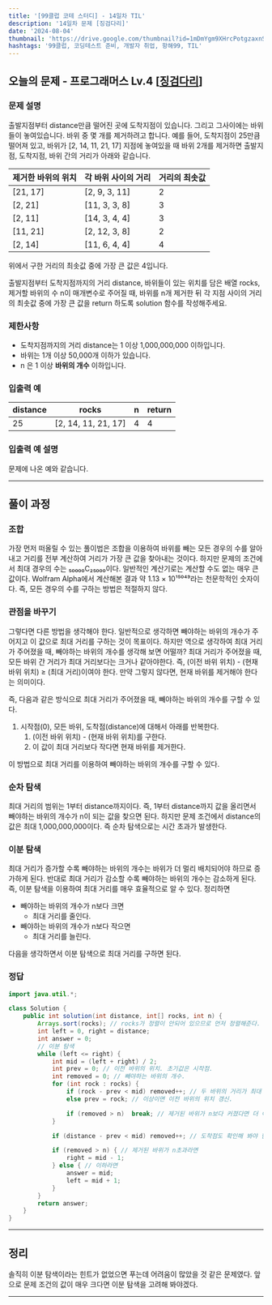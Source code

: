 ```yaml
---
title: '[99클럽 코테 스터디] - 14일차 TIL'
description: '14일차 문제 [징검다리]'
date: '2024-08-04'
thumbnail: 'https://drive.google.com/thumbnail?id=1mDmYgm9XHrcPotgzaxnSPRSrteq3nNHv&sz=w1000'
hashtags: '99클럽, 코딩테스트 준비, 개발자 취업, 항해99, TIL'
---
```


## 오늘의 문제 - 프로그래머스 Lv.4 [<a href="https://school.programmers.co.kr/learn/courses/30/lessons/43236" target="_blank" className="a-mdx">징검다리</a>]

### 문제 설명

출발지점부터 distance만큼 떨어진 곳에 도착지점이 있습니다. 그리고 그사이에는 바위들이 놓여있습니다. 바위 중 몇 개를 제거하려고 합니다.
예를 들어, 도착지점이 25만큼 떨어져 있고, 바위가 [2, 14, 11, 21, 17] 지점에 놓여있을 때 바위 2개를 제거하면 출발지점, 도착지점, 바위 간의 거리가 아래와 같습니다.

| 제거한 바위의 위치 | 각 바위 사이의 거리   | 거리의 최솟값 |
|------------|---------------|---------|
| [21, 17]   | [2, 9, 3, 11] | 2       |
| [2, 21]    | [11, 3, 3, 8] | 3       |
| [2, 11]    | [14, 3, 4, 4] | 3       |
| [11, 21]   | [2, 12, 3, 8] | 2       |
| [2, 14]    | [11, 6, 4, 4] | 4       |

위에서 구한 거리의 최솟값 중에 가장 큰 값은 4입니다.

출발지점부터 도착지점까지의 거리 distance, 바위들이 있는 위치를 담은 배열 rocks, 제거할 바위의 수 n이 매개변수로 주어질 때, 바위를 n개 제거한 뒤 각 지점 사이의 거리의 최솟값 중에 가장 큰 값을 return 하도록 solution 함수를 작성해주세요.

### 제한사항

- 도착지점까지의 거리 distance는 1 이상 1,000,000,000 이하입니다.
- 바위는 1개 이상 50,000개 이하가 있습니다.
- n 은 1 이상 **바위의 개수** 이하입니다.

### 입출력 예

| distance | rocks                | n | return |
|----------|----------------------|---|--------|
| 25       | [2, 14, 11, 21, 17]	 | 4 | 4      |

### 입출력 예 설명

문제에 나온 예와 같습니다.

---

## 풀이 과정

### 조합

가장 먼저 떠올릴 수 있는 풀이법은 조합을 이용하여 바위를 빼는 모든 경우의 수를 알아내고 거리를 전부 계산하여 거리가 가장 큰 값을 찾아내는 것이다. 하지만 문제의 조건에서 최대 경우의 수는 ₅₀₀₀₀C₂₅₀₀₀이다. 일반적인 계산기로는 계산할 수도 없는 매우 큰 값이다. Wolfram Alpha에서 계산해본 결과 약 1.13 × 10¹⁵⁰⁴⁹라는 천문학적인 숫자이다. 즉, 모든 경우의 수를 구하는 방법은 적절하지 않다.

### 관점을 바꾸기

그렇다면 다른 방법을 생각해야 한다. 일반적으로 생각하면 빼야하는 바위의 개수가 주어지고 이 값으로 최대 거리를 구하는 것이 목표이다. 하지만 역으로 생각하여 최대 거리가 주어졌을 때, 빼야하는 바위의 개수를 생각해 보면 어떨까? 최대 거리가 주어졌을 때, 모든 바위 간 거리가 최대 거리보다는 크거나 같아야한다. 즉, (이전 바위 위치) - (현재 바위 위치) ≥ (최대 거리)이여야 한다. 만약 그렇지 않다면, 현재 바위를 제거해야 한다는 의미이다.

즉, 다음과 같은 방식으로 최대 거리가 주어졌을 때, 빼야하는 바위의 개수를 구할 수 있다.

1. 시작점(0), 모든 바위, 도착점(distance)에 대해서 아래를 반복한다.
    1. (이전 바위 위치) - (현재 바위 위치)를 구한다.
    2. 이 값이 최대 거리보다 작다면 현재 바위를 제거한다.

이 방법으로 최대 거리를 이용하여 빼야하는 바위의 개수를 구할 수 있다.

### 순차 탐색

최대 거리의 범위는 1부터 distance까지이다. 즉, 1부터 distance까지 값을 올리면서 빼야하는 바위의 개수가 n이 되는 값을 찾으면 된다. 하지만 문제 조건에서 distance의 값은 최대 1,000,000,000이다. 즉 순차 탐색으로는 시간 초과가 발생한다.

### 이분 탐색

최대 거리가 증가할 수록 빼야하는 바위의 개수는 바위가 더 멀리 배치되어야 하므로 증가하게 된다. 반대로 최대 거리가 감소할 수록 빼야하는 바위의 개수는 감소하게 된다. 즉, 이분 탐색을 이용하여 최대 거리를 매우 효율적으로 알 수 있다. 정리하면

- 빼야하는 바위의 개수가 n보다 크면
    - 최대 거리를 줄인다.
- 빼야하는 바위의 개수가 n보다 작으면
    - 최대 거리를 늘린다.

다음을 생각하면서 이분 탐색으로 최대 거리를 구하면 된다.

### 정답

```java
import java.util.*;

class Solution {
    public int solution(int distance, int[] rocks, int n) {
        Arrays.sort(rocks); // rocks가 정렬이 안되어 있으므로 먼저 정렬해준다.
        int left = 0, right = distance;
        int answer = 0;
        // 이분 탐색
        while (left <= right) {
            int mid = (left + right) / 2;
            int prev = 0; // 이전 바위의 위치. 초기값은 시작점.
            int removed = 0; // 빼야하는 바위의 개수.
            for (int rock : rocks) {
                if (rock - prev < mid) removed++; // 두 바위의 거리가 최대 거리보다 작다면 현재 바위를 제거.
                else prev = rock; // 이상이면 이전 바위의 위치 갱신.

                if (removed > n)  break; // 제거된 바위가 n보다 커졌다면 더 이상 확인해볼 필요 X.
            }

            if (distance - prev < mid) removed++; // 도착점도 확인해 봐야 한다.

            if (removed > n) { // 제거된 바위가 n초과라면
                right = mid - 1;
            } else { // 이하라면
                answer = mid;
                left = mid + 1;
            }
        }
        return answer;
    }
}
```
---

## 정리

솔직히 이분 탐색이라는 힌트가 없었으면 푸는데 어려움이 많았을 것 같은 문제였다. 앞으로 문제 조건의 값이 매우 크다면 이분 탐색을 고려해 봐야겠다.

---